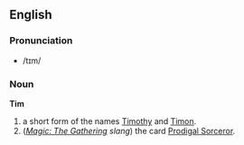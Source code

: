 ==English==
===Pronunciation===
*/tɪm/
===Noun===
'''Tim'''

#a short form of the names [[Timothy]] and [[Timon]].
#(''[[w:Magic: The Gathering|Magic: The Gathering]] slang'') the card [[w:Prodigal Sorceror|Prodigal Sorceror]].
